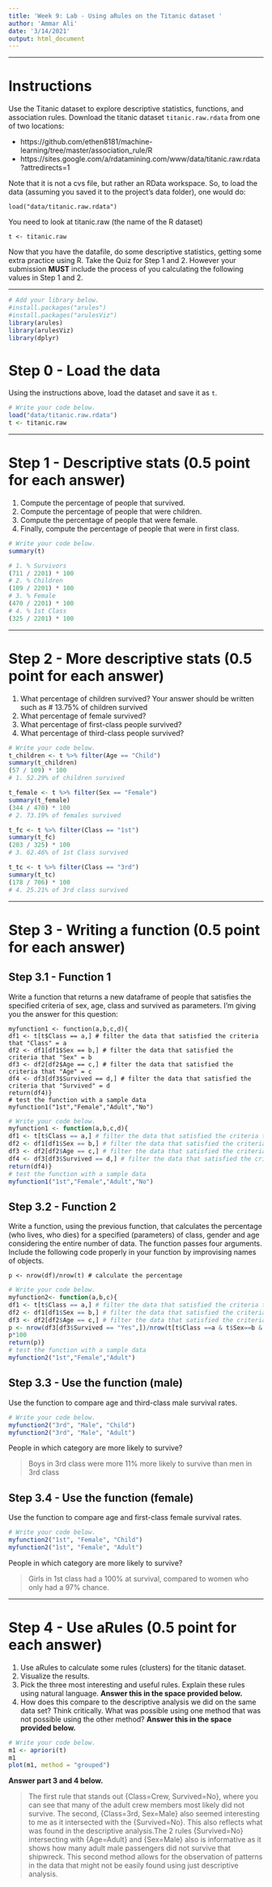 ---
title: 'Week 9: Lab - Using aRules on the Titanic dataset '
author: 'Ammar Ali'
date: '3/14/2021'
output: html_document
---

---

# Instructions
Use the Titanic dataset to explore descriptive statistics, functions, and
association rules. Download the titanic dataset `titanic.raw.rdata` from one
of two locations:

- https://github.com/ethen8181/machine-learning/tree/master/association_rule/R
- https://sites.google.com/a/rdatamining.com/www/data/titanic.raw.rdata?attredirects=1
 
Note that it is not a cvs file, but rather an RData workspace. So, to load the 
data (assuming you saved it to the project's data folder), one would do:

``load("data/titanic.raw.rdata")``

You need to look at titanic.raw (the name of the R dataset)

``t <- titanic.raw``

Now that you have the datafile, do some descriptive statistics, getting some 
extra practice using R. Take the Quiz for Step 1 and 2. However your submission 
**MUST** include the process of you calculating the following values in Step 1 and 2.

---

```{r setup, message = FALSE}
# Add your library below.
#install.packages("arules")
#install.packages("arulesViz")
library(arules)
library(arulesViz)
library(dplyr)
```

# Step 0 - Load the data
Using the instructions above, load the dataset and save it as `t`.

```{r, "Step 0"}
# Write your code below.
load("data/titanic.raw.rdata")
t <- titanic.raw


```
---


# Step 1 - Descriptive stats (0.5 point for each answer)

1. Compute the percentage of people that survived.
2. Compute the percentage of people that were children.
3. Compute the percentage of people that were female.
4. Finally, compute the percentage of people that were in first class.

```{r, "Step 1"}
# Write your code below.
summary(t)

# 1. % Survivors
(711 / 2201) * 100
# 2. % Children
(109 / 2201) * 100
# 3. % Female
(470 / 2201) * 100
# 4. % 1st Class
(325 / 2201) * 100

```

---

# Step 2 - More descriptive stats (0.5 point for each answer)


1. What percentage of children survived? Your answer should be written such as # 13.75% of children survived
2. What percentage of female survived?
3. What percentage of first-class people survived?
4. What percentage of third-class people survived?

```{r, "Step 2"}
# Write your code below.
t_children <- t %>% filter(Age == "Child")
summary(t_children)
(57 / 109) * 100
# 1. 52.29% of children survived

t_female <- t %>% filter(Sex == "Female")
summary(t_female)
(344 / 470) * 100
# 2. 73.19% of females survived

t_fc <- t %>% filter(Class == "1st")
summary(t_fc)
(203 / 325) * 100
# 3. 62.46% of 1st Class survived

t_tc <- t %>% filter(Class == "3rd")
summary(t_tc)
(178 / 706) * 100
# 4. 25.21% of 3rd class survived


```

---

# Step 3 - Writing a function (0.5 point for each answer)

## Step 3.1 - Function 1
Write a function that returns a new dataframe of people that satisfies the 
specified criteria of sex, age, class and survived as parameters. I'm giving you 
the answer for this question:

```
myfunction1 <- function(a,b,c,d){
df1 <- t[t$Class == a,] # filter the data that satisfied the criteria that "Class" = a
df2 <- df1[df1$Sex == b,] # filter the data that satisfied the criteria that "Sex" = b
df3 <- df2[df2$Age == c,] # filter the data that satisfied the criteria that "Age" = c
df4 <- df3[df3$Survived == d,] # filter the data that satisfied the criteria that "Survived" = d
return(df4)}
# test the function with a sample data
myfunction1("1st","Female","Adult","No")
```

```{r, "Step 3.1"}
# Write your code below.
myfunction1 <- function(a,b,c,d){
df1 <- t[t$Class == a,] # filter the data that satisfied the criteria that "Class" = a
df2 <- df1[df1$Sex == b,] # filter the data that satisfied the criteria that "Sex" = b
df3 <- df2[df2$Age == c,] # filter the data that satisfied the criteria that "Age" = c
df4 <- df3[df3$Survived == d,] # filter the data that satisfied the criteria that "Survived" = d
return(df4)}
# test the function with a sample data
myfunction1("1st","Female","Adult","No")


```

## Step 3.2 - Function 2
Write a function, using the previous function, that calculates the percentage 
(who lives, who dies) for a specified (parameters) of class, gender and age 
considering the entire number of data. The function passes four arguments. 
Include the following code properly in your function by improvising names of objects.

```
p <- nrow(df)/nrow(t) # calculate the percentage
```

```{r, "Step 3.2"}
# Write your code below.
myfunction2<- function(a,b,c){
df1 <- t[t$Class == a,] # filter the data that satisfied the criteria that "Class" = a
df2 <- df1[df1$Sex == b,] # filter the data that satisfied the criteria that "Sex" = b
df3 <- df2[df2$Age == c,] # filter the data that satisfied the criteria that "Age" = c
p <- nrow(df3[df3$Survived == "Yes",])/nrow(t[t$Class ==a & t$Sex==b & t$Age ==c, ]) # calculate the percentage
p*100
return(p)}
# test the function with a sample data
myfunction2("1st","Female","Adult")


```

## Step 3.3 - Use the function (male)
Use the function to compare age and third-class male survival rates. 

```{r, "Step 3.3"}
# Write your code below.
myfunction2("3rd", "Male", "Child")
myfunction2("3rd", "Male", "Adult")


```
People in which category are more likely to survive? 

> Boys in 3rd class were more 11% more likely to survive than men in 3rd class


## Step 3.4 - Use the function (female)
Use the function to compare age and first-class female survival rates.

```{r, "Step 3.4"}
# Write your code below.
myfunction2("1st", "Female", "Child")
myfunction2("1st", "Female", "Adult")


```
People in which category are more likely to survive? 

> Girls in 1st class had a 100% at survival, compared to women who only had a 97% chance.

---

# Step 4 - Use aRules (0.5 point for each answer)

1. Use aRules to calculate some rules (clusters) for the titanic dataset.
2. Visualize the results.
3. Pick the three most interesting and useful rules. Explain these rules using natural language. **Answer this in the space provided below.**
4. How does this compare to the descriptive analysis we did on the same data set? 
Think critically. What was possible using one method that was not possible using 
the other method? **Answer this in the space provided below.**

```{r, "Step 4.1"}
# Write your code below.
m1 <- apriori(t)
m1
plot(m1, method = "grouped")

```

**Answer part 3 and 4 below.**

> The first rule that stands out {Class=Crew, Survived=No}, where you can see that many of the adult crew members most likely did not survive. The second, {Class=3rd, Sex=Male} also seemed interesting to me as it intersected with the {Survived=No}. This also reflects what was found in the descriptive analysis.The 2 rules {Survived=No} intersecting with {Age=Adult} and {Sex=Male} also is informative as it shows how many adult male passengers did not survive that shipwreck.
> This second method allows for the observation of patterns in the data that might not be easily found using just descriptive analysis. 


